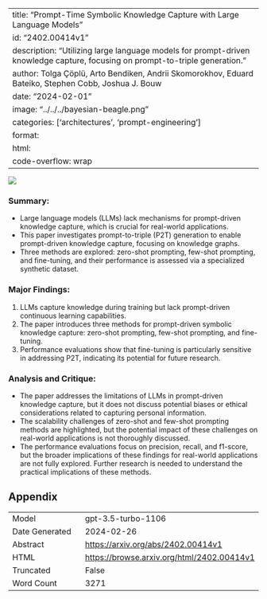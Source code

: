 
---
title: "Prompt-Time Symbolic Knowledge Capture with Large Language Models"
id: "2402.00414v1"
description: "Utilizing large language models for prompt-driven knowledge capture, focusing on prompt-to-triple generation."
author: Tolga Çöplü, Arto Bendiken, Andrii Skomorokhov, Eduard Bateiko, Stephen Cobb, Joshua J. Bouw
date: "2024-02-01"
image: "../../../bayesian-beagle.png"
categories: ['architectures', 'prompt-engineering']
format:
  html:
    code-overflow: wrap
---

![](../../../bayesian-beagle.png)

### **Summary:**
- Large language models (LLMs) lack mechanisms for prompt-driven knowledge capture, which is crucial for real-world applications.
- This paper investigates prompt-to-triple (P2T) generation to enable prompt-driven knowledge capture, focusing on knowledge graphs.
- Three methods are explored: zero-shot prompting, few-shot prompting, and fine-tuning, and their performance is assessed via a specialized synthetic dataset.

### **Major Findings:**
1. LLMs capture knowledge during training but lack prompt-driven continuous learning capabilities.
2. The paper introduces three methods for prompt-driven symbolic knowledge capture: zero-shot prompting, few-shot prompting, and fine-tuning.
3. Performance evaluations show that fine-tuning is particularly sensitive in addressing P2T, indicating its potential for future research.

### **Analysis and Critique:**
- The paper addresses the limitations of LLMs in prompt-driven knowledge capture, but it does not discuss potential biases or ethical considerations related to capturing personal information.
- The scalability challenges of zero-shot and few-shot prompting methods are highlighted, but the potential impact of these challenges on real-world applications is not thoroughly discussed.
- The performance evaluations focus on precision, recall, and f1-score, but the broader implications of these findings for real-world applications are not fully explored. Further research is needed to understand the practical implications of these methods.

## Appendix

|          |          |
|----------|----------|
| Model     | gpt-3.5-turbo-1106       |
| Date Generated     | 2024-02-26       |
| Abstract | [https://arxiv.org/abs/2402.00414v1](https://arxiv.org/abs/2402.00414v1)        |
| HTML     | [https://browse.arxiv.org/html/2402.00414v1](https://browse.arxiv.org/html/2402.00414v1)       |
| Truncated       | False       |
| Word Count       | 3271       |
